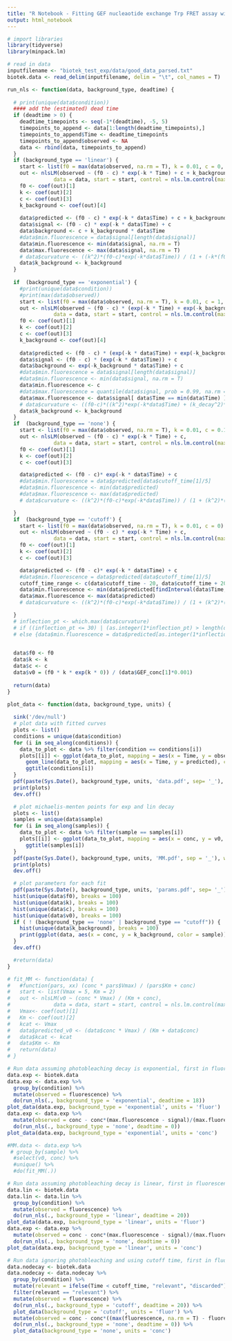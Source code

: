 ```yaml
---
title: "R Notebook - Fitting GEF nucleaotide exchange Trp FRET assay with photobleaching"
output: html_notebook
---
```


```r
# import libraries
library(tidyverse)
library(minpack.lm)
```

```r
# read in data
inputfilename <- "biotek_test_exp/data/good_data_parsed.txt"
biotek.data <- read_delim(inputfilename, delim = "\t", col_names = T)
```

```r
run_nls <- function(data, background_type, deadtime) {
  
  # print(unique(data$condition))
  #### add the (estimated) dead time
  if (deadtime > 0) {
    deadtime_timepoints <- seq(-1*(deadtime), -5, 5)
    timepoints_to_append <- data[1:length(deadtime_timepoints),]
    timepoints_to_append$Time <- deadtime_timepoints
    timepoints_to_append$observed <- NA
    data <- rbind(data, timepoints_to_append)
  }
  if (background_type == 'linear') {
    start <- list(f0 = max(data$observed, na.rm = T), k = 0.01, c = 0, k_background = 0)
    out <- nlsLM(observed ~ (f0 - c) * exp(-k * Time) + c + k_background * Time,
               data = data, start = start, control = nls.lm.control(maxiter = 200))
    f0 <- coef(out)[1]
    k <- coef(out)[2]
    c <- coef(out)[3]
    k_background <- coef(out)[4]
    
    data$predicted <- (f0 - c) * exp(-k * data$Time) + c + k_background * data$Time
    data$signal <- (f0 - c) * exp(-k * data$Time) + c
    data$background <- c + k_background * data$Time
    #data$min.fluorescence = data$signal[length(data$signal)]
    data$min.fluorescence <- min(data$signal, na.rm = T)
    data$max.fluorescence <- max(data$signal, na.rm = T)
    # data$curvature <- ((k^2)*(f0-c)*exp(-k*data$Time)) / (1 + (-k*(f0-c)*exp(-k*data$Time)+k_decay)^2)^1.5
    data$k_background <- k_background
  }
  
  if  (background_type == 'exponential') {
    #print(unique(data$condition))
    #print(max(data$observed))
    start <- list(f0 = max(data$observed, na.rm = T), k = 0.01, c = 1, k_background = 0.0001)
    out <- nlsLM(observed ~ (f0 - c) * (exp(-k * Time) + exp(-k_background * Time)) + c,
               data = data, start = start, control = nls.lm.control(maxiter = 300))
    f0 <- coef(out)[1]
    k <- coef(out)[2]
    c <- coef(out)[3]
    k_background <- coef(out)[4]
    
    data$predicted <- (f0 - c) * (exp(-k * data$Time) + exp(-k_background * data$Time)) + c
    data$signal <- (f0 - c) * (exp(-k * data$Time)) + c
    data$background <- exp(-k_background * data$Time) + c
    #data$min.fluorescence = data$signal[length(data$signal)]
    #data$min.fluorescence <- min(data$signal, na.rm = T)
    data$min.fluorescence <- c
    #data$max.fluorescence = quantile(data$signal, prob = 0.99, na.rm = T)
    data$max.fluorescence <- data$signal[ data$Time == min(data$Time) ]
    # data$curvature <- ((f0-c)*((k^2)*exp(-k*data$Time) + (k_decay^2)*exp(-k_decay*data$Time))) / (1 + ((f0-c)*(-k*exp(-k*data$Time)-k_decay*exp(-k_decay*data$Time)))^2)^1.5
    data$k_background <- k_background
  }
  if  (background_type == 'none') {
    start <- list(f0 = max(data$observed, na.rm = T), k = 0.01, c = 0.1)
    out <- nlsLM(observed ~ (f0 - c) * exp(-k * Time) + c,
               data = data, start = start, control = nls.lm.control(maxiter = 300))
    f0 <- coef(out)[1]
    k <- coef(out)[2]
    c <- coef(out)[3]

    data$predicted <- (f0 - c)* exp(-k * data$Time) + c
    #data$min.fluorescence = data$predicted[data$cutoff_time[1]/5]
    #data$min.fluorescence <- min(data$predicted)
    #data$max.fluorescence <- max(data$predicted)
    # data$curvature <- ((k^2)*(f0-c)*exp(-k*data$Time)) / (1 + (k^2)*((f0-c)^2)*exp(-2*k*data$Time))^1.5

  }
  if  (background_type == 'cutoff') {
    start <- list(f0 = max(data$observed, na.rm = T), k = 0.01, c = 0)
    out <- nlsLM(observed ~ (f0 - c) * exp(-k * Time) + c,
               data = data, start = start, control = nls.lm.control(maxiter = 200))
    f0 <- coef(out)[1]
    k <- coef(out)[2]
    c <- coef(out)[3]

    data$predicted <- (f0 - c)* exp(-k * data$Time) + c
    #data$min.fluorescence = data$predicted[data$cutoff_time[1]/5]
    cutoff_time_range <- c(data$cutoff_time - 20, data$cutoff_time + 20)
    data$min.fluorescence <- min(data$predicted[findInterval(data$Time, cutoff_time_range) == 1])
    data$max.fluorescence <- max(data$predicted)
    # data$curvature <- ((k^2)*(f0-c)*exp(-k*data$Time)) / (1 + (k^2)*((f0-c)^2)*exp(-2*k*data$Time))^1.5

  }
  # inflection_pt <- which.max(data$curvature)
  # if ((inflection_pt <= 30) | (as.integer(1*inflection_pt) > length(data$curvature))) {data$min.fluorescence = data$predicted[length(data$curvature)]}
  # else {data$min.fluorescence = data$predicted[as.integer(1*inflection_pt)]}

  
  data$f0 <- f0
  data$k <- k
  data$c <- c
  data$v0 = (f0 * k * exp(k * 0)) / (data$GEF_conc[1]*0.001)
  
  return(data)
}
```

```r
plot_data <- function(data, background_type, units) {
  
  sink('/dev/null')
  # plot data with fitted curves
  plots <- list()
  conditions = unique(data$condition)
  for (i in seq_along(conditions)) {
    data_to_plot <- data %>% filter(condition == conditions[i])
    plots[[i]] <- ggplot(data_to_plot, mapping = aes(x = Time, y = observed)) + geom_point() +
      geom_line(data_to_plot, mapping = aes(x = Time, y = predicted), color = "red") +
      ggtitle(conditions[i])
  }
  pdf(paste(Sys.Date(), background_type, units, 'data.pdf', sep= '_'), width = 12)
  print(plots)
  dev.off()

  # plot michaelis-menten points for exp and lin decay
  plots <- list()
  samples = unique(data$sample)
  for (i in seq_along(samples)) {
    data_to_plot <- data %>% filter(sample == samples[i])
    plots[[i]] <- ggplot(data_to_plot, mapping = aes(x = conc, y = v0, color = as.character(date))) + geom_point() +
      ggtitle(samples[i])
  }
  pdf(paste(Sys.Date(), background_type, units, 'MM.pdf', sep = '_'), width = 12)
  print(plots)
  dev.off()

  # plot parameters for each fit
  pdf(paste(Sys.Date(), background_type, units, 'params.pdf', sep= '_'))
  hist(unique(data$f0), breaks = 100)
  hist(unique(data$k), breaks = 100)
  hist(unique(data$c), breaks = 100)
  hist(unique(data$v0), breaks = 100)
  if ( ! (background_type == 'none' | background_type == "cutoff")) {
    hist(unique(data$k_background), breaks = 100)
    print(ggplot(data, aes(x = conc, y = k_background, color = sample)) + geom_point())
  }
  dev.off()

  #return(data)
}
```
```r
# fit_MM <- function(data) {
#   #function(pars, xx) (conc * pars$Vmax) / (pars$Km + conc)
#   start <- list(Vmax = 5, Km = 2)
#   out <- nlsLM(v0 ~ (conc * Vmax) / (Km + conc),
#              data = data, start = start, control = nls.lm.control(maxiter = 200))
#   Vmax<- coef(out)[1]
#   Km <- coef(out)[2]
#   kcat <- Vmax
#   data$predicted_v0 <- (data$conc * Vmax) / (Km + data$conc)
#   data$kcat <- kcat
#   data$Km <- Km
#   return(data)
# }
```

```r
# Run data assuming photobleaching decay is exponential, first in fluorescence units, then in concentration units
data.exp <- biotek.data
data.exp <- data.exp %>%
  group_by(condition) %>%
  mutate(observed = fluorescence) %>%
  do(run_nls(., background_type = 'exponential', deadtime = 18))
plot_data(data.exp, background_type = 'exponential', units = 'fluor')
data.exp <- data.exp %>% 
  mutate(observed = conc - conc*(max.fluorescence - signal)/(max.fluorescence - min.fluorescence)) %>%
  do(run_nls(., background_type = 'none', deadtime = 0))
plot_data(data.exp, background_type = 'exponential', units = 'conc')

#MM.data <- data.exp %>%
 # group_by(sample) %>%
  #select(v0, conc) %>%
  #unique() %>%
  #do(fit_MM(.))
```

```r
# Run data assuming photobleaching decay is linear, first in fluorescence units, then in concentration units
data.lin <- biotek.data
data.lin <- data.lin %>%
  group_by(condition) %>%
  mutate(observed = fluorescence) %>%
  do(run_nls(., background_type = 'linear', deadtime = 20))
plot_data(data.exp, background_type = 'linear', units = 'fluor')
data.exp <- data.exp %>% 
  mutate(observed = conc - conc*(max.fluorescence - signal)/(max.fluorescence - min.fluorescence)) %>%
  do(run_nls(., background_type = 'none', deadtime = 0))
plot_data(data.exp, background_type = 'linear', units = 'conc')
```

```r
# Run data ignoring photobleaching and using cutoff time, first in fluorescence units, then in concentration units
data.nodecay <- biotek.data
data.nodecay <- data.nodecay %>%
  group_by(condition) %>%
  mutate(relevant = ifelse(Time < cutoff_time, "relevant", "discarded")) %>%
  filter(relevant == "relevant") %>%
  mutate(observed = fluorescence) %>%
  do(run_nls(., background_type = 'cutoff', deadtime = 20)) %>%
  plot_data(background_type = 'cutoff', units = 'fluor') %>%
  mutate(observed = conc - conc*((max(fluorescence, na.rm = T) - fluorescence)/(max(fluorescence, na.rm = T) - min.fluorescence))) %>%
  do(run_nls(., background_type = 'none', deadtime = 0)) %>%
  plot_data(background_type = 'none', units = 'conc')
```
